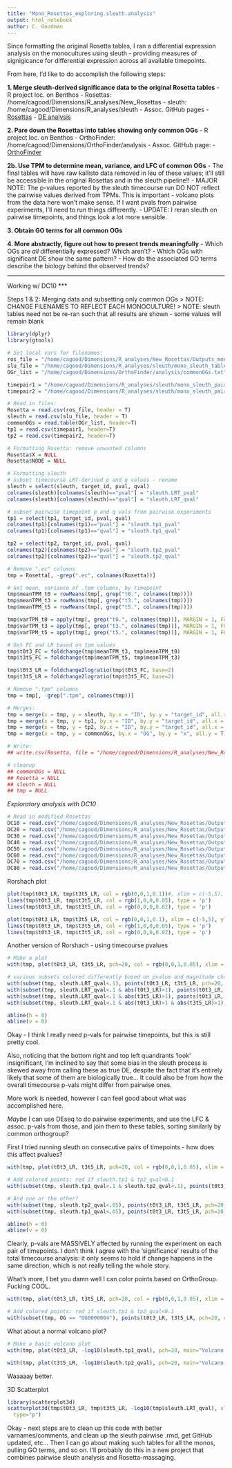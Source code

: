```yaml
---
title: "Mono_Rosettas_exploring.sleuth.analysis"
output: html_notebook 
author: C. Goodman
---
```


Since formatting the original Rosetta tables, I ran a differential expression analysis on the monocultures using sleuth - providing measures of signigicance for differential expression across all available timepoints. 

From here, I'd like to do accomplish the following steps:

**1. Merge sleuth-derived significance data to the original Rosetta tables**
  - R project loc. on Benthos 
    - Rosettas: /home/cagood/Dimensions/R_analyses/New_Rosettas 
    - sleuth: /home/cagood/Dimensions/R_analyses/sleuth
  - Assoc. GitHub pages
    - [Rosettas](https://github.com/chazgoo/DIMENSIONS/tree/master/Rosettas)
    - [DE analysis](https://github.com/chazgoo/DIMENSIONS/tree/master/Differential_Expression)
  
**2. Pare down the Rosettas into tables showing only common OGs**
  - R project loc. on Benthos
    - OrthoFinder: /home/cagood/Dimensions/OrthoFinder/analysis
  - Assoc. GitHub page:
    - [OrthoFinder](https://github.com/chazgoo/DIMENSIONS/tree/master/Identification/OrthoFinder)
    
**2b. Use TPM to determine mean, variance, and LFC of common OGs**
  - The final tables will have raw kallisto data removed in leu of these values; it'll still be accessible in the original Rosettas and in the sleuth pipeline!! 
  - MAJOR NOTE: The p-values reported by the sleuth timecourse run DO NOT reflect the pairwise values derived from TPMs. This is important - volcano plots from the data here won't make sense. If I want pvals from pairwise experiments, I'll need to run things differently. 
  - UPDATE: I reran sleuth on pairwise timepoints, and things look a lot more sensible. 
  
**3. Obtain GO terms for all common OGs**

**4. More abstractly, figure out how to present trends meaningfully**
  - Which OGs are *all* differentially expressed? Which aren't?
  - Which OGs with significant DE show the same pattern? 
  - How do the associated GO terms describe the biology behind the observed trends?
  
***
Working w/ DC10
***

Steps 1 & 2: Merging data and subsetting only common OGs
> NOTE: CHANGE FILENAMES TO REFLECT EACH MONOCULTURE!
> NOTE: sleuth tables need not be re-ran such that all results are shown - some values will remain blank

```r
library(dplyr)
library(gtools)

# Set local vars for filenames:
ros_file = "/home/cagood/Dimensions/R_analyses/New_Rosettas/Outputs_mono/DC10_Rosetta.csv"
slu_file = "/home/cagood/Dimensions/R_analyses/sleuth/mono_sleuth_tables/DC10_sleuth-tab"
OGr_list = "/home/cagood/Dimensions/OrthoFinder/analysis/commonOGs.txt"

timepair1 = "/home/cagood/Dimensions/R_analyses/sleuth/mono_sleuth_pairwise/DC10_T0T3_sleuth-tab"
timepair2 = "/home/cagood/Dimensions/R_analyses/sleuth/mono_sleuth_pairwise/DC10_T3T5_sleuth-tab"

# Read in files:
Rosetta = read.csv(ros_file, header = T)
sleuth = read.csv(slu_file, header = T)
commonOGs = read.table(OGr_list, header=T)
tp1 = read.csv(timepair1, header=T)
tp2 = read.csv(timepair2, header=T)

# Formatting Rosetta: remove unwanted columns 
Rosetta$X = NULL
Rosetta$NODE = NULL

# Formatting sleuth 
# subset timecourse LRT-derived p and q values - rename 
sleuth = select(sleuth, target_id, pval, qval)
colnames(sleuth)[colnames(sleuth)=="pval"] = "sleuth.LRT_pval"
colnames(sleuth)[colnames(sleuth)=="qval"] = "sleuth.LRT_qval"

# subset pairwise timepoint p and q vals from pairwise experiments
tp1 = select(tp1, target_id, pval, qval)
colnames(tp1)[colnames(tp1)=="pval"] = "sleuth.tp1_pval"
colnames(tp1)[colnames(tp1)=="qval"] = "sleuth.tp1_qval"

tp2 = select(tp2, target_id, pval, qval)
colnames(tp2)[colnames(tp2)=="pval"] = "sleuth.tp2_pval"
colnames(tp2)[colnames(tp2)=="qval"] = "sleuth.tp2_qval"

# Remove ".ec" columns
tmp = Rosetta[, -grep(".ec", colnames(Rosetta))]

# Get mean, variance of .tpm columns, by timepoint
tmp$meanTPM_t0 = rowMeans(tmp[, grep("t0.", colnames(tmp))])
tmp$meanTPM_t3 = rowMeans(tmp[, grep("t3.", colnames(tmp))])
tmp$meanTPM_t5 = rowMeans(tmp[, grep("t5.", colnames(tmp))])

tmp$varTPM_t0 = apply(tmp[, grep("t0.", colnames(tmp))], MARGIN = 1, FUN = var)
tmp$varTPM_t3 = apply(tmp[, grep("t3.", colnames(tmp))], MARGIN = 1, FUN = var)
tmp$varTPM_t5 = apply(tmp[, grep("t5.", colnames(tmp))], MARGIN = 1, FUN = var)

# Get FC and LR based on tpm values
tmp$t0t3_FC = foldchange(tmp$meanTPM_t3, tmp$meanTPM_t0)
tmp$t3t5_FC = foldchange(tmp$meanTPM_t5, tmp$meanTPM_t3)

tmp$t0t3_LR = foldchange2logratio(tmp$t0t3_FC, base=2)
tmp$t3t5_LR = foldchange2logratio(tmp$t3t5_FC, base=2)

# Remove ".tpm" columns
tmp = tmp[, -grep(".tpm", colnames(tmp))]

# Merges:
tmp = merge(x = tmp, y = sleuth, by.x = "ID", by.y = "target_id", all.x = T)
tmp = merge(x = tmp, y = tp1, by.x = "ID", by.y = "target_id", all.x = T)
tmp = merge(x = tmp, y = tp2, by.x = "ID", by.y = "target_id", all.x = T)
tmp = merge(x = tmp, y = commonOGs, by.x = "OG", by.y = "x", all.y = T)

# Write:
## write.csv(Rosetta, file = "/home/cagood/Dimensions/R_analyses/New_Rosettas/Outputs_cmnOG/DC10_Ros-cmnOGs")

# cleanup
## commonOGs = NULL
## Rosetta = NULL
## sleuth = NULL
## tmp = NULL
```

*Exploratory analysis with DC10*
```r
# Read in modified Rosettas
DC10 = read.csv("/home/cagood/Dimensions/R_analyses/New_Rosettas/Outputs_cmnOG/DC10_Ros-cmnOGs")
DC20 = read.csv("/home/cagood/Dimensions/R_analyses/New_Rosettas/Outputs_cmnOG/DC20_Ros-cmnOGs")
DC30 = read.csv("/home/cagood/Dimensions/R_analyses/New_Rosettas/Outputs_cmnOG/DC30_Ros-cmnOGs")
DC40 = read.csv("/home/cagood/Dimensions/R_analyses/New_Rosettas/Outputs_cmnOG/DC40_Ros-cmnOGs")
DC50 = read.csv("/home/cagood/Dimensions/R_analyses/New_Rosettas/Outputs_cmnOG/DC50_Ros-cmnOGs")
DC60 = read.csv("/home/cagood/Dimensions/R_analyses/New_Rosettas/Outputs_cmnOG/DC60_Ros-cmnOGs")
DC70 = read.csv("/home/cagood/Dimensions/R_analyses/New_Rosettas/Outputs_cmnOG/DC70_Ros-cmnOGs")
DC80 = read.csv("/home/cagood/Dimensions/R_analyses/New_Rosettas/Outputs_cmnOG/DC80_Ros-cmnOGs")
```

Rorshach plot
```r
plot(tmp$t0t3_LR, tmp$t3t5_LR, col = rgb(0,0,1,0.1))#, xlim = c(-5,5), ylim = c(-5,5))
lines(tmp$t0t3_LR, tmp$t3t5_LR, col = rgb(1,0,0,0.05), type = 'p')
lines(tmp$t0t3_LR, tmp$t3t5_LR, col = rgb(0,0,0,0.02), type = 'p')

plot(tmp$t0t3_LR, tmp$t3t5_LR, col = rgb(0,0,1,0.1), xlim = c(-5,5), ylim = c(-5,5))
lines(tmp$t0t3_LR, tmp$t3t5_LR, col = rgb(1,0,0,0.05), type = 'p')
lines(tmp$t0t3_LR, tmp$t3t5_LR, col = rgb(0,0,0,0.02), type = 'p')
```




Another version of Rorshach - using timecourse pvalues
```r
# Make a plot
with(tmp, plot(t0t3_LR, t3t5_LR, pch=20, col = rgb(0,0,1,0.05), xlim = c(-5,5), ylim = c(-5,5)))

# various subsets colored differently based on pvalue and magnitude change. Cool!
with(subset(tmp, sleuth.LRT_qval<.1), points(t0t3_LR, t3t5_LR, pch=20, col="red"))
with(subset(tmp, sleuth.LRT_qval<.1 & abs(t0t3_LR)>1), points(t0t3_LR, t3t5_LR, pch=20, col="green"))
with(subset(tmp, sleuth.LRT_qval<.1 & abs(t3t5_LR)>1), points(t0t3_LR, t3t5_LR, pch=20, col="orange"))
with(subset(tmp, sleuth.LRT_qval<.1 & abs(t0t3_LR)>1 & abs(t3t5_LR)>1), points(t0t3_LR, t3t5_LR, pch=20, col="purple"))

abline(h = 0)
abline(v = 0)
```

Okay - I think I really need p-vals for pairwise timepoints, but this is still pretty cool. 

Also, noticing that the bottom right and top left quandrants 'look' insignificant, I'm inclined to say that some bias in the sleuth process is skewed away from calling these as true DE, despite the fact that it's entirely likely that some of them are biologically true... It could also be from how the overall timecourse p-vals might differ from pairwise ones. 

More work is needed, however I can feel good about what was accomplished here. 

*Maybe* I can use DEseq to do pairwise experiments, and use the LFC & assoc. p-vals from those, and join them to these tables, sorting similarly by common orthogroup? 

First I tried running sleuth on consecutive pairs of timepoints - how does this affect pvalues? 

```r
with(tmp, plot(t0t3_LR, t3t5_LR, pch=20, col = rgb(0,0,1,0.05), xlim = c(-5,5), ylim = c(-5,5)))

# Add colored points: red if sleuth.tp1 & tp2_qval<0.1
with(subset(tmp, sleuth.tp1_qval<.1 & sleuth.tp2_qval<.1), points(t0t3_LR, t3t5_LR, pch=20, col="red"))

# And one or the other?
with(subset(tmp, sleuth.tp2_qval<.05), points(t0t3_LR, t3t5_LR, pch=20, col="green"))
with(subset(tmp, sleuth.tp1_qval<.05), points(t0t3_LR, t3t5_LR, pch=20, col="orange"))

abline(h = 0)
abline(v = 0)
```
Clearly, p-vals are MASSIVELY affected by running the experiment on each pair of timepoints. I don't think I agree with the 'significance' results of the total timecourse analysis: it only seems to hold if change happens in the same direction, which is not really telling the whole story.  

What's more, I bet you damn well I can color points based on OrthoGroup. Fucking COOL. 

```r
with(tmp, plot(t0t3_LR, t3t5_LR, pch=20, col = rgb(0,0,1,0.05), xlim = c(-5,5), ylim = c(-5,5)))

# Add colored points: red if sleuth.tp1 & tp2_qval<0.1
with(subset(tmp, OG == "OG0000004"), points(t0t3_LR, t3t5_LR, pch=20, col="red"))
```


What about a normal volcano plot? 

```r
# Make a basic volcano plot
with(tmp, plot(t0t3_LR, -log10(sleuth.tp1_qval), pch=20, main="Volcano plot", xlim=c(-5,5)))

with(tmp, plot(t3t5_LR, -log10(sleuth.tp2_qval), pch=20, main="Volcano plot", xlim=c(-5,5)))
```
Waaaaay better.

3D Scatterplot
```r
library(scatterplot3d)
scatterplot3d(tmp$t0t3_LR, tmp$t3t5_LR, -log10(tmp$sleuth.LRT_qval), xlim = c(-5,5), ylim = c(-5,5), zlim = c(0,1), color = rgb(0,0,1,0.1), highlight.3d=TRUE,
  type="p")
```

Okay - next steps are to clean up this code with better varnames/comments, and clean up the sleuth pairwise .rmd, get GitHub updated, etc... Then I can go about making such tables for all the monos, pulling GO terms, and so on. I'll probably do this in a new project that combines pairwise sleuth analysis and Rosetta-massaging. 